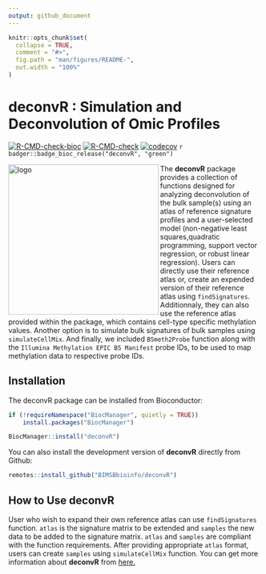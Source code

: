 ---
output: github_document
---

<!-- README.md is generated from README.Rmd. Please edit that file -->

```{r, include = FALSE}
knitr::opts_chunk$set(
  collapse = TRUE,
  comment = "#>",
  fig.path = "man/figures/README-",
  out.width = "100%"
)
```

# deconvR : Simulation and Deconvolution of Omic Profiles

[![R-CMD-check-bioc](https://github.com/BIMSBbioinfo/deconvR/actions/workflows/check-bioc.yml/badge.svg)](https://github.com/BIMSBbioinfo/deconvR/actions/workflows/check-bioc.yml)
[![R-CMD-check](https://github.com/BIMSBbioinfo/deconvR/actions/workflows/R-CMD-check.yaml/badge.svg)](https://github.com/BIMSBbioinfo/deconvR/actions/workflows/R-CMD-check.yaml)
[![codecov](https://codecov.io/gh/BIMSBbioinfo/deconvR/branch/master/graph/badge.svg?token=F86XU6BI9S)](https://codecov.io/gh/BIMSBbioinfo/deconvR)
 `r badger::badge_bioc_release("deconvR", "green")`

<!-- badges: start -->
<!-- badges: end -->

<img src="deconvR_logo.png" align="left" alt="logo" width="300" style = "border: none; float: center ;">

The **deconvR** package provides a collection of functions designed for
analyzing deconvolution of the bulk sample(s) using an atlas of reference
signature profiles and a user-selected model (non-negative least
squares,quadratic programming, support vector regression, or robust linear
regression). Users can directly use their reference atlas or, create an expended
version of their reference atlas using `findSignatures`. Additionnaly, they can
also use the reference atlas provided within the package, which contains
cell-type specific methylation values. Another option is to simulate bulk
signatures of bulk samples using `simulateCellMix`. And finally, we included
`BSmeth2Probe` function along with the `Illumina Methylation EPIC B5 Manifest`
probe IDs, to be used to map methylation data to respective probe IDs.
      
## Installation

The deconvR package can be installed from Bioconductor:

``` r
if (!requireNamespace("BiocManager", quietly = TRUE))
    install.packages("BiocManager")

BiocManager::install("deconvR")
```
You can also install the development version of **deconvR** directly from
Github:

``` r
remotes::install_github("BIMSBbioinfo/deconvR")
```

## How to Use deconvR
User who wish to expand their own reference atlas can use `findSignatures`
function. `atlas` is the signature matrix to be extended and `samples` the new
data to be added to the signature matrix. `atlas` and `samples` are compliant
with the function requirements. After providing appropriate `atlas` format,
users can create `samples` using `simulateCellMix` function. You can get more
information about **deconvR** from
[here.](http://bioinformatics.mdc-berlin.de/deconvR/)
